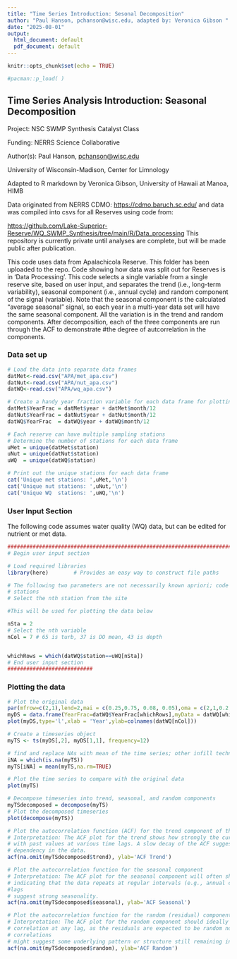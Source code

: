 ```yaml
---
title: "Time Series Introduction: Sesonal Decomposition"
author: "Paul Hanson, pchanson@wisc.edu, adapted by: Veronica Gibson "
date: "2025-08-01"
output:
  html_document: default
  pdf_document: default
---
```


```r
knitr::opts_chunk$set(echo = TRUE)

#pacman::p_load( )
```

## Time Series Analysis Introduction: Seasonal Decomposition

Project: NSC SWMP Synthesis Catalyst Class

Funding: NERRS Science Collaborative

Author(s): Paul Hanson, [pchanson\@wisc.edu](mailto:pchanson@wisc.edu){.email}

University of Wisconsin-Madison, Center for Limnology

Adapted to R markdown by Veronica Gibson, University of Hawaii at Manoa, HIMB

Data originated from NERRS CDMO: <https://cdmo.baruch.sc.edu/> and data was compiled into csvs for all Reserves using code from:

<https://github.com/Lake-Superior-Reserve/WQ_SWMP_Synthesis/tree/main/R/Data_processing> This repository is currently private until analyses are complete, but will be made public after publication.

This code uses data from Apalachicola Reserve. This folder has been uploaded to the repo. Code showing how data was split out for Reserves is in 'Data Processing'. This code selects a single variable from a single reserve site, based on user input, and separates the trend (i.e., long-term variability), seasonal component (i.e., annual cycle) and random component of the signal (variable). Note that the seasonal component is the calculated "average seasonal" signal, so each year in a multi-year data set will have the same seasonal component. All the variation is in the trend and random components. After decomposition, each of the three components are run through the ACF to demonstrate #the degree of autcorrelation in the components.

### Data set up

```r
# Load the data into separate data frames
datMet<-read.csv("APA/met_apa.csv")
datNut<-read.csv("APA/nut_apa.csv")
datWQ<-read.csv("APA/wq_apa.csv")

# Create a handy year fraction variable for each data frame for plotting
datMet$YearFrac = datMet$year + datMet$month/12
datNut$YearFrac = datNut$year + datNut$month/12
datWQ$YearFrac  = datWQ$year + datWQ$month/12

# Each reserve can have multiple sampling stations
# Determine the number of stations for each data frame
uMet = unique(datMet$station)
uNut = unique(datNut$station)
uWQ  = unique(datWQ$station)

# Print out the unique stations for each data frame
cat('Unique met stations: ',uMet,'\n')
cat('Unique nut stations: ',uNut,'\n')
cat('Unique WQ  stations: ',uWQ,'\n')
```

### User Input Section

The following code assumes water quality (WQ) data, but can be edited for nutrient or met data.

```r
#####################################################################################
# Begin user input section

# Load required libraries
library(here)        # Provides an easy way to construct file paths

# The following two parameters are not necessarily known apriori; code above prints the unique 
# stations
# Select the nth station from the site

#This will be used for plotting the data below

nSta = 2
# Select the nth variable
nCol = 7 # 65 is turb, 37 is DO mean, 43 is depth


whichRows = which(datWQ$station==uWQ[nSta])
# End user input section
###########################

```

### Plotting the data

```r

# Plot the original data
par(mfrow=c(2,1),lend=2,mai = c(0.25,0.75, 0.08, 0.05),oma = c(2,1,0.2,0.2), cex = 0.8)
myDS = data.frame(YearFrac=datWQ$YearFrac[whichRows],myData = datWQ[whichRows,nCol])
plot(myDS,type='l',xlab = 'Year',ylab=colnames(datWQ[nCol]))

# Create a timeseries object
myTS <- ts(myDS[,2], myDS[1,1], frequency=12)

# find and replace NAs with mean of the time series; other infill techniques could be used
iNA = which(is.na(myTS))
myTS[iNA] = mean(myTS,na.rm=TRUE)

# Plot the time series to compare with the original data
plot(myTS)

# Decompose timeseries into trend, seasonal, and random components
myTSdecomposed = decompose(myTS)
# Plot the decomposed timeseries
plot(decompose(myTS)) 

# Plot the autocorrelation function (ACF) for the trend component of the decomposed time series
# Interpretation: The ACF plot for the trend shows how strongly the current value is correlated
# with past values at various time lags. A slow decay of the ACF suggests a long-term  
# dependency in the data.
acf(na.omit(myTSdecomposed$trend), ylab='ACF Trend')

# Plot the autocorrelation function for the seasonal component
# Interpretation: The ACF plot for the seasonal component will often show a periodic pattern,
# indicating that the data repeats at regular intervals (e.g., annual cycles). Peaks at regular
#lags
# suggest strong seasonality.
acf(na.omit(myTSdecomposed$seasonal), ylab='ACF Seasonal')

# Plot the autocorrelation function for the random (residual) component
# Interpretation: The ACF plot for the random component should ideally show no significant
# correlation at any lag, as the residuals are expected to be random noise. Any significant 
# correlations
# might suggest some underlying pattern or structure still remaining in the residuals.
acf(na.omit(myTSdecomposed$random), ylab='ACF Random')

```
